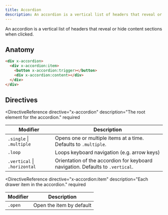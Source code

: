 ```yaml
---
title: Accordion
description: An accordion is a vertical list of headers that reveal or hide content sections when clicked.
---
```



<Toolbelt />

<Lede>
  An accordion is a vertical list of headers that reveal or hide content
  sections when clicked.
</Lede>

<AccordionDemo />

## Anatomy

```html
<div x-accordion>
  <div x-accordion:item>
    <button x-accordion:trigger></button>
    <div x-accordion:content></div>
  </div>
</div>
```

## Directives

<DirectiveReference
  directive="x-accordion"
  description="The root element for the accordion."
  required
>
  <Fragment slot="modifiers">

| Modifier                     | Description                                                                    |
| ---------------------------- | ------------------------------------------------------------------------------ |
| `.single` \| `.multiple`     | Opens one or multiple items at a time. Defaults to `.multiple`.                |
| `.loop`                      | Loops keyboard navigation (e.g. arrow keys)                                    |
| `.vertical` \| `.horizontal` | Orientation of the accordion for keyboard navigation. Defaults to `.vertical`. |

  </Fragment>
</DirectiveReference>

<DirectiveReference
  directive="x-accordion:item"
  description="Each drawer item in the accordion."
  required
>
  <Fragment slot="modifiers">

| Modifier | Description              |
| -------- | ------------------------ |
| `.open`  | Open the item by default |

  </Fragment>
</DirectiveReference>

<DirectiveReference
  directive="x-accordion:trigger"
  description="Trigger button that opens or closes the drawer item."
  required
/>

<DirectiveReference
  directive="x-accordion:content"
  description="The content that will be shown or hidden in the drawer item."
  required
/>
